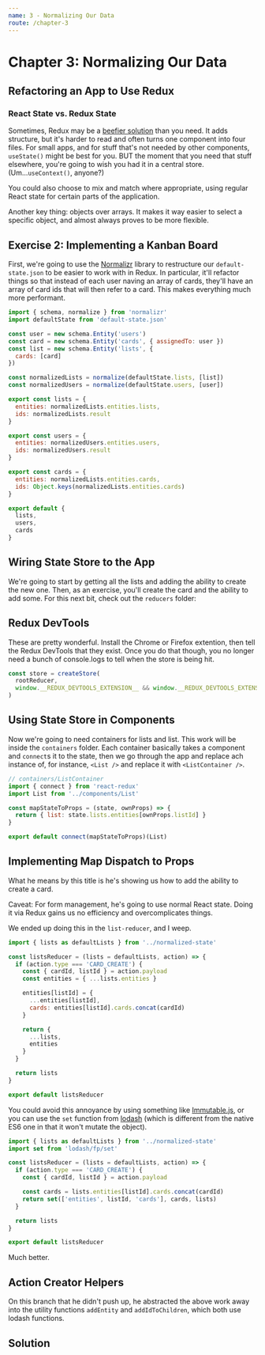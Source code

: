 ```yaml
---
name: 3 - Normalizing Our Data
route: /chapter-3
---
```



# Chapter 3: Normalizing Our Data

## Refactoring an App to Use Redux

### React State vs. Redux State

Sometimes, Redux may be a [beefier solution](https://medium.com/@dan_abramov/you-might-not-need-redux-be46360cf367) than you need. It adds structure, but it's harder to read and often turns one component into four files. For small apps, and for stuff that's not needed by other components, `useState()` might be best for you. BUT the moment that you need that stuff elsewhere, you're going to wish you had it in a central store. (Um...`useContext()`, anyone?)

You could also choose to mix and match where appropriate, using regular React state for certain parts of the application.

Another key thing: objects over arrays. It makes it way easier to select a specific object, and almost always proves to be more flexible.

## Exercise 2: Implementing a Kanban Board 

First, we're going to use the [Normalizr](https://github.com/paularmstrong/normalizr) library to restructure our `default-state.json` to be easier to work with in Redux. In particular, it'll refactor things so that instead of each user naving an array of cards, they'll have an array of card ids that will then refer to a card. This makes everything much more performant.

```javascript
import { schema, normalize } from 'normalizr'
import defaultState from 'default-state.json'

const user = new schema.Entity('users')
const card = new schema.Entity('cards', { assignedTo: user })
const list = new schema.Entity('lists', {
  cards: [card]
})

const normalizedLists = normalize(defaultState.lists, [list])
const normalizedUsers = normalize(defaultState.users, [user])

export const lists = {
  entities: normalizedLists.entities.lists,
  ids: normalizedLists.result
}

export const users = {
  entities: normalizedUsers.entities.users,
  ids: normalizedUsers.result
}

export const cards = {
  entities: normalizedLists.entities.cards,
  ids: Object.keys(normalizedLists.entities.cards)
}

export default {
  lists,
  users,
  cards
}
```

## Wiring State Store to the App

We're going to start by getting all the lists and adding the ability to create the new one. Then, as an exercise, you'll create the card and the ability to add some. For this next bit, check out the `reducers` folder:

## Redux DevTools

These are pretty wonderful. Install the Chrome or Firefox extention, then tell the Redux DevTools that they exist. Once you do that though, you no longer need a bunch of console.logs to tell when the store is being hit.

```javascript
const store = createStore(
  rootReducer,
  window.__REDUX_DEVTOOLS_EXTENSION__ && window.__REDUX_DEVTOOLS_EXTENSION
)
```

## Using State Store in Components

Now we're going to need containers for lists and list. This work will be inside the `containers` folder. Each container basically takes a component and `connect`s it to the state, then we go through the app and replace ach instance of, for instance, `<List />` and replace it with `<ListContainer />`.

```javascript
// containers/ListContainer
import { connect } from 'react-redux'
import List from '../components/List'

const mapStateToProps = (state, ownProps) => {
  return { list: state.lists.entities[ownProps.listId] }
}

export default connect(mapStateToProps)(List)
```

## Implementing Map Dispatch to Props

What he means by this title is he's showing us how to add the ability to create a card.

Caveat: For form management, he's going to use normal React state. Doing it via Redux gains us no efficiency and overcomplicates things.

We ended up doing this in the `list-reducer`, and I weep.

```javascript
import { lists as defaultLists } from '../normalized-state'

const listsReducer = (lists = defaultLists, action) => {
  if (action.type === 'CARD_CREATE') {
    const { cardId, listId } = action.payload
    const entities = { ...lists.entities }

    entities[listId] = {
      ...entities[listId],
      cards: entities[listId].cards.concat(cardId)
    }

    return {
      ...lists,
      entities
    }
  }

  return lists
}

export default listsReducer
```

You could avoid this annoyance by using something like [Immutable.js](https://immutable-js.github.io/immutable-js/), or you can use the `set` function from [lodash](https://lodash.com/docs/4.17.15#set) (which is different from the native ES6 one in that it won't mutate the object).

```javascript
import { lists as defaultLists } from '../normalized-state'
import set from 'lodash/fp/set'

const listsReducer = (lists = defaultLists, action) => {
  if (action.type === 'CARD_CREATE') {
    const { cardId, listId } = action.payload

    const cards = lists.entities[listId].cards.concat(cardId)
    return set(['entities', listId, 'cards'], cards, lists)
  }

  return lists
}

export default listsReducer
```

Much better.

## Action Creator Helpers

On this branch that he didn't push up, he abstracted the above work away into the utility functions `addEntity` and `addIdToChildren`, which both use lodash functions.

## Solution

<Kanbananza />
